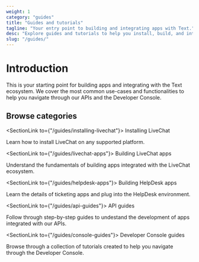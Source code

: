 ```yaml
---
weight: 1
category: "guides"
title: "Guides and tutorials"
tagline: "Your entry point to building and integrating apps with Text."
desc: "Explore guides and tutorials to help you install, build, and integrate within the Text ecosystem."
slug: "/guides/"
---
```


# Introduction

This is your starting point for building apps and integrating with the Text ecosystem. We cover the most common use-cases and functionalities to help you navigate through our APIs and the Developer Console.

## Browse categories

<SectionLink to={"/guides/installing-livechat"}>
  Installing LiveChat
</SectionLink>

Learn how to install LiveChat on any supported platform.

<SectionLink to={"/guides/livechat-apps"}>
  Building LiveChat apps
</SectionLink>

Understand the fundamentals of building apps integrated with the LiveChat ecosystem.

<SectionLink to={"/guides/helpdesk-apps"}>
  Building HelpDesk apps
</SectionLink>

Learn the details of ticketing apps and plug into the HelpDesk environment.

<SectionLink to={"/guides/api-guides"}>
  API guides
</SectionLink>

Follow through step-by-step guides to undestand the development of apps integrated with our APIs.

<SectionLink to={"/guides/console-guides"}>
  Developer Console guides
</SectionLink>

Browse through a collection of tutorials created to help you navigate through the Developer Console.
